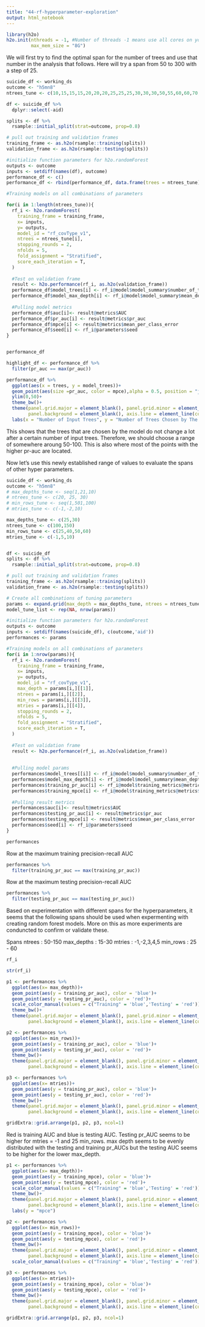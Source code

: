 ```yaml
---
title: "44-rf-hyperparameter-exploration"
output: html_notebook
---
```


```r
library(h2o)
h2o.init(nthreads = -1, #Number of threads -1 means use all cores on your machine
         max_mem_size = "8G") 
```

We will first try to find the optimal span for the number of trees and use that number in the analysis that follows.
Here will try a span from 50 to 300 with a step of 25. 
```r
suicide_df <- working_ds
outcome <- "h5mn8"
ntrees_tune <- c(10,15,15,15,20,20,20,25,25,25,30,30,30,50,55,60,60,70,80,90,100,125,150,175,200,225,250,250,275,300)

df <- suicide_df %>% 
  dplyr::select(-aid)

splits <- df %>%
  rsample::initial_split(strat=outcome, prop=0.8)

# pull out training and validation frames
training_frame <- as.h2o(rsample::training(splits))
validation_frame <- as.h2o(rsample::testing(splits))

#initialize function parameters for h2o.randomForest
outputs <- outcome
inputs <- setdiff(names(df), outcome)
performance_df <- c()
performance_df <- rbind(performance_df, data.frame(trees = ntrees_tune))

#Training models on all combinations of parameters

for(i in 1:length(ntrees_tune)){
  rf_i <- h2o.randomForest(
    training_frame = training_frame,
    x= inputs,
    y= outputs, 
    model_id = "rf_covType_v1",
    ntrees = ntrees_tune[i],
    stopping_rounds = 2,
    nfolds = 5,
    fold_assignment = "Stratified",
    score_each_iteration = T,
  )
  
  #Test on validation frame
  result <- h2o.performance(rf_i, as.h2o(validation_frame))
  performance_df$model_trees[i] <- rf_i@model$model_summary$number_of_trees
  performance_df$model_max_depth[i] <- rf_i@model$model_summary$mean_depth
  
  #Pulling model metrics
  performance_df$auc[i]<- result@metrics$AUC
  performance_df$pr_auc[i] <- result@metrics$pr_auc
  performance_df$mpce[i] <- result@metrics$mean_per_class_error
  performance_df$seed[i] <- rf_i@parameters$seed
}


performance_df
```
```r

highlight_df <- performance_df %>% 
  filter(pr_auc == max(pr_auc))

performance_df %>% 
  ggplot(aes(x = trees, y = model_trees))+
  geom_point(aes(size =pr_auc, color = mpce),alpha = 0.5, position = "jitter")+
  ylim(0,50)+
  theme_bw()+
  theme(panel.grid.major = element_blank(), panel.grid.minor = element_blank(),
        panel.background = element_blank(), axis.line = element_line(colour = "black"), panel.border = element_blank())+
  labs(x = "Number of Input Trees", y = "Number of Trees Chosen by The Model")

```

This shows that the trees that are chosen by the model do not change a lot after a certain number of input trees. Therefore, we should choose a range of somewhere aroung 50-100. This is also where most of the points with the higher pr-auc are located. 


Now let's use this newly established range of values to evaluate the spans of other hyper parameters. 
```r

suicide_df <- working_ds
outcome <- "h5mn8"
# max_depths_tune <- seq(1,21,10)
# ntrees_tune <- c(20, 25, 30)
# min_rows_tune <- seq(1,501,100)
# mtries_tune <- c(-1,-2,10)

max_depths_tune <- c(25,30)
ntrees_tune <- c(100,150)
min_rows_tune <- c(25,40,50,60)
mtries_tune <- c(-1,5,10)


df <- suicide_df
splits <- df %>%
  rsample::initial_split(strat=outcome, prop=0.8)

# pull out training and validation frames
training_frame <- as.h2o(rsample::training(splits))
validation_frame <- as.h2o(rsample::testing(splits))

# Create all combinations of tuning parameters
params <- expand.grid(max_depth = max_depths_tune, ntrees = ntrees_tune, min_rows = min_rows_tune, mtries = mtries_tune)
model_tune_list <- rep(NA, nrow(params))

#initialize function parameters for h2o.randomForest
outputs <- outcome
inputs <- setdiff(names(suicide_df), c(outcome,'aid'))
performances <- params

#Training models on all combinations of parameters
for(i in 1:nrow(params)){
  rf_i <- h2o.randomForest(
    training_frame = training_frame,
    x= inputs,
    y= outputs, 
    model_id = "rf_covType_v1",
    max_depth = params[i,][[1]],
    ntrees = params[i,][[2]],
    min_rows = params[i,][[3]],
    mtries = params[i,][[4]],
    stopping_rounds = 2,
    nfolds = 5,
    fold_assignment = "Stratified",
    score_each_iteration = T,
  )
  
  #Test on validation frame
  result <- h2o.performance(rf_i, as.h2o(validation_frame))
  
  
  #Pulling model params
  performances$model_trees[[i]] <- rf_i@model$model_summary$number_of_trees
  performances$model_max_depth[i] <- rf_i@model$model_summary$mean_depth
  performances$training_pr_auc[i] <- rf_i@model$training_metrics@metrics$pr_auc
  performances$training_mpce[i] <- rf_i@model$training_metrics@metrics$mean_per_class_error
  
  #Pulling result metrics
  performances$auc[i]<- result@metrics$AUC
  performances$testing_pr_auc[i] <- result@metrics$pr_auc
  performances$testing_mpce[i] <- result@metrics$mean_per_class_error
  performances$seed[i] <- rf_i@parameters$seed
}

performances
```

Row at the maximum training precision-recall AUC
```r
performances %>% 
  filter(training_pr_auc == max(training_pr_auc))
```

Row at the maximum testing precision-recall AUC
```r
performances %>% 
  filter(testing_pr_auc == max(testing_pr_auc))
```
Based on experimentation with different spans for the hyperparameters, it seems that the following spans should be used when expermenting with creating random forest models. More on this as more experiments are conduncted to confirm or validate these. 

Spans
  ntrees  : 50-150
  max_depths : 15-30
  mtries : -1,-2,3,4,5
  min_rows : 25 - 60

```r
rf_i
```


```r
str(rf_i)
```




```r
p1 <- performances %>% 
  ggplot(aes(x= max_depth))+
  geom_point(aes(y = training_pr_auc), color = 'blue')+
  geom_point(aes(y = testing_pr_auc), color = 'red')+
  scale_color_manual(values = c("Training" = 'blue','Testing' = 'red'))+
  theme_bw()+
  theme(panel.grid.major = element_blank(), panel.grid.minor = element_blank(),
        panel.background = element_blank(), axis.line = element_line(colour = "black"), panel.border = element_blank())+labs(y = "pr_auc")

p2 <- performances %>% 
  ggplot(aes(x= min_rows))+
  geom_point(aes(y = training_pr_auc), color = 'blue')+
  geom_point(aes(y = testing_pr_auc), color = 'red')+
  theme_bw()+
  theme(panel.grid.major = element_blank(), panel.grid.minor = element_blank(),
        panel.background = element_blank(), axis.line = element_line(colour = "black"), panel.border = element_blank())+labs(y = "pr_auc")

p3 <- performances %>% 
  ggplot(aes(x= mtries))+
  geom_point(aes(y = training_pr_auc), color = 'blue')+
  geom_point(aes(y = testing_pr_auc), color = 'red')+
  theme_bw()+
  theme(panel.grid.major = element_blank(), panel.grid.minor = element_blank(),
        panel.background = element_blank(), axis.line = element_line(colour = "black"), panel.border = element_blank())+labs(y = "pr_auc")

gridExtra::grid.arrange(p1, p2, p3, ncol=1)
```
Red is training AUC and blue is testing AUC. Testing pr_AUC seems to be higher for mtries = -1 and 25 min_rows. max depth seems to be evenly distributed with the testing and training pr_AUCs but the testing AUC seems to be higher for the lower max_depth. 

```r
p1 <- performances %>% 
  ggplot(aes(x= max_depth))+
  geom_point(aes(y = training_mpce), color = 'blue')+
  geom_point(aes(y = testing_mpce), color = 'red')+
  scale_color_manual(values = c("Training" = 'blue','Testing' = 'red'))+
  theme_bw()+
  theme(panel.grid.major = element_blank(), panel.grid.minor = element_blank(),
        panel.background = element_blank(), axis.line = element_line(colour = "black"), panel.border = element_blank())+
  labs(y = "mpce")

p2 <- performances %>% 
  ggplot(aes(x= min_rows))+
  geom_point(aes(y = training_mpce), color = 'blue')+
  geom_point(aes(y = testing_mpce), color = 'red')+
  theme_bw()+
  theme(panel.grid.major = element_blank(), panel.grid.minor = element_blank(),
        panel.background = element_blank(), axis.line = element_line(colour = "black"), panel.border = element_blank())+
  scale_color_manual(values = c("Training" = 'blue','Testing' = 'red'))+labs(y = "mpce")

p3 <- performances %>% 
  ggplot(aes(x= mtries))+
  geom_point(aes(y = training_mpce), color = 'blue')+
  geom_point(aes(y = testing_mpce), color = 'red')+
  theme_bw()+
  theme(panel.grid.major = element_blank(), panel.grid.minor = element_blank(),
        panel.background = element_blank(), axis.line = element_line(colour = "black"), panel.border = element_blank())+labs(y = "mpce")

gridExtra::grid.arrange(p1, p2, p3, ncol=1)
```



